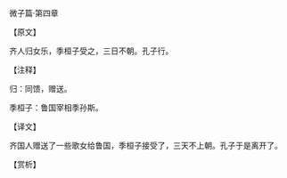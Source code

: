 

微子篇·第四章

【原文】

齐人归女乐，季桓子受之，三日不朝。孔子行。

【注释】

归：同馈，赠送。

季桓子：鲁国宰相季孙斯。

【译文】

齐国人赠送了一些歌女给鲁国，季桓子接受了，三天不上朝。孔子于是离开了。

【赏析】

